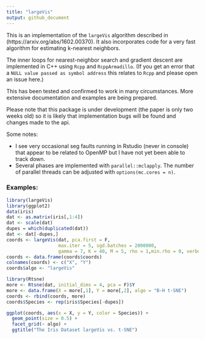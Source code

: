 ```yaml
---
title: "largeVis"
output: github_document
---
```


This is an implementation of the `largeVis` algorithm described in (https://arxiv.org/abs/1602.00370).  It also incorporates code for a very fast algorithm for estimating k-nearest neighbors.

The inner loops for nearest-neighbor search and gradient descent are implemented in C++ using `Rcpp` and `RcppArmadillo`.  (If you get an error that a `NULL value passed as symbol address` this relates to `Rcpp` and please open an issue here.)

This has been tested and confirmed to work in many circumstances.  More extensive documentation and examples are being prepared. 

Please note that this package is under development (the paper is only two weeks old) so it is likely that implementation bugs will be found and changes made to the api.

Some notes:

* I see very occasional seg faults running in Rstudio (never in console) that appear to be related to OpenMP but I have not yet been able to track down. 
* Several phases are implemented with `parallel::mclapply`.  The number of parallel threads can be adjusted with `options(mc.cores = n)`.

### Examples:

```r
library(largeVis)
library(ggplot2)
data(iris)
dat <- as.matrix(iris[,1:4])
dat <- scale(dat)
dupes = which(duplicated(dat))
dat <- dat[-dupes,]
coords <- largeVis(dat, pca.first = F, 
                   max.iter = 5, sgd.batches = 2000000, 
                   gamma = 7, K = 40, M = 5, rho = 1,min.rho = 0, verbose = FALSE)
coords <- data.frame(coords$coords)
colnames(coords) <- c("X", "Y")
coords$algo <- "largeVis"

library(Rtsne)
more <- Rtsne(dat, initial_dims = 4, pca = F)$Y
more <- data.frame(X = more[,1], Y = more[,2], algo = "B-H t-SNE")
coords <- rbind(coords, more)
coords$Species <- rep(iris$Species[-dupes])

ggplot(coords, aes(x = X, y = Y, color = Species)) + 
  geom_point(size = 0.5) + 
  facet_grid(~ algo) + 
  ggtitle("The Iris Dataset largeVis vs. t-SNE")
```

